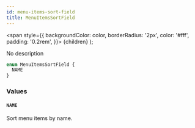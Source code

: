 ```yaml
---
id: menu-items-sort-field
title: MenuItemsSortField
---
```


<span
style={{
      backgroundColor: color,
      borderRadius: '2px',
      color: '#fff',
      padding: '0.2rem',
    }}>
{children}
</span>
);

No description

```graphql
enum MenuItemsSortField {
  NAME
}
```

### Values

#### `NAME`

Sort menu items by name.
